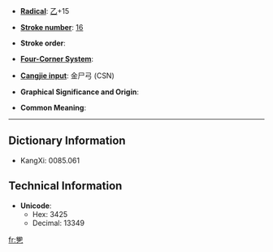 * '''[[Wiktionary:Chinese radical index| Radical]]''': [[Wiktionary:Chinese radical index 乙|乙]]+15

* '''[[Wiktionary:Chinese total strokes index|Stroke number]]''': [[Wiktionary:Chinese total strokes index 16|16]]

* '''Stroke order''': 

* '''[[Wiktionary:Chinese four corner index|Four-Corner System]]''': 

* '''[[Wiktionary:Chinese Cangjie index|Cangjie input]]''': 金尸弓 (CSN)

* '''Graphical Significance and Origin''': 

* '''Common Meaning''': 

----

== Dictionary Information ==

* KangXi: 0085.061

== Technical Information ==

* '''Unicode''':
** Hex: 3425
** Decimal: 13349

[[fr:㐥]]